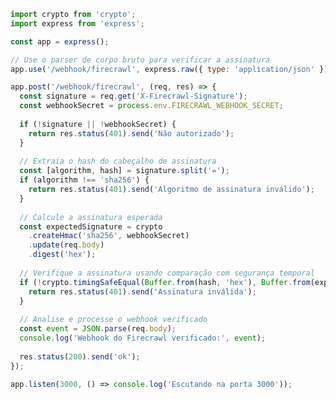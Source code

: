 ```js Node/Express
import crypto from 'crypto';
import express from 'express';

const app = express();

// Use o parser de corpo bruto para verificar a assinatura
app.use('/webhook/firecrawl', express.raw({ type: 'application/json' }));

app.post('/webhook/firecrawl', (req, res) => {
  const signature = req.get('X-Firecrawl-Signature');
  const webhookSecret = process.env.FIRECRAWL_WEBHOOK_SECRET;
  
  if (!signature || !webhookSecret) {
    return res.status(401).send('Não autorizado');
  }
  
  // Extraia o hash do cabeçalho de assinatura
  const [algorithm, hash] = signature.split('=');
  if (algorithm !== 'sha256') {
    return res.status(401).send('Algoritmo de assinatura inválido');
  }
  
  // Calcule a assinatura esperada
  const expectedSignature = crypto
    .createHmac('sha256', webhookSecret)
    .update(req.body)
    .digest('hex');
  
  // Verifique a assinatura usando comparação com segurança temporal
  if (!crypto.timingSafeEqual(Buffer.from(hash, 'hex'), Buffer.from(expectedSignature, 'hex'))) {
    return res.status(401).send('Assinatura inválida');
  }
  
  // Analise e processe o webhook verificado
  const event = JSON.parse(req.body);
  console.log('Webhook do Firecrawl verificado:', event);
  
  res.status(200).send('ok');
});

app.listen(3000, () => console.log('Escutando na porta 3000'));
```
